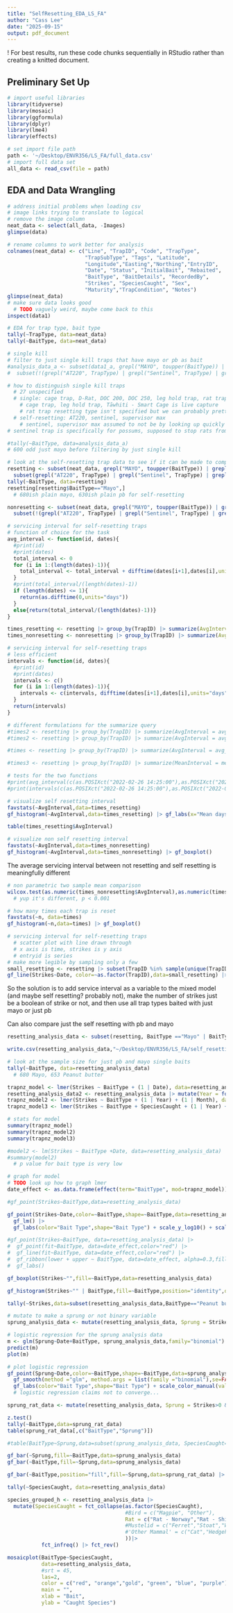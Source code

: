 ```yaml
---
title: "SelfResetting_EDA_LS_FA"
author: "Cass Lee"
date: "2025-09-15"
output: pdf_document
---
```


! For best results, run these code chunks sequentially in RStudio rather than creating a knitted document.

## Preliminary Set Up

```r
# import useful libraries
library(tidyverse)
library(mosaic)
library(ggformula)
library(dplyr)
library(lme4)
library(effects)
```

```r
# set import file path
path <- '~/Desktop/ENVR356/LS_FA/full_data.csv'
# import full data set
all_data <- read_csv(file = path)
```

## EDA and Data Wrangling

```r
# address initial problems when loading csv
# image links trying to translate to logical
# remove the image column
neat_data <- select(all_data, -Images)
glimpse(data)
```

```r
# rename columns to work better for analysis
colnames(neat_data) <- c("Line", "TrapID", "Code", "TrapType",
                         "TrapSubType", "Tags", "Latitude",
                         "Longitude","Easting","Northing","EntryID",
                         "Date", "Status", "InitialBait", "Rebaited",
                         "BaitType", "BaitDetails", "RecordedBy",
                         "Strikes", "SpeciesCaught", "Sex",
                         "Maturity","TrapCondition", "Notes")
glimpse(neat_data)
# make sure data looks good
  # TODO vaguely weird, maybe come back to this
inspect(data1)
```

```r
# EDA for trap type, bait type
tally(~TrapType, data=neat_data)
tally(~BaitType, data=neat_data)
```

```r
# single kill
# filter to just single kill traps that have mayo or pb as bait
#analysis_data_a <- subset(data1_a, grepl("MAYO", toupper(BaitType)) | grepl("PEANUT BUTTER", toupper(BaitType))) |>
#  subset(!(grepl("AT220", TrapType) | grepl("Sentinel", TrapType) | grepl("Supervisor Max", TrapType)))

# how to distinguish single kill traps
  # 27 unspecified
  # single: cage trap, D-Rat, DOC 200, DOC 250, leg hold trap, rat trap, SA cat, Tāwhiti - Smart Cage, trapinator
    # cage trap, leg hold trap, Tāwhiti - Smart Cage is live capture
    # rat trap resetting type isn't specified but we can probably pretty safely assume it's single trap per set
  # self-resetting: AT220, sentinel, supervisor max
    # sentinel, supervisor max assumed to not be by looking up quickly but actually recorded as having multiple strikes sometimes
# sentinel trap is specifically for possums, supposed to stop rats from getting bait
```

```r
#tally(~BaitType, data=analysis_data_a)
# 600 odd just mayo before filtering by just single kill
```

```r
# look at the self-resetting trap data to see if it can be made to compare to single kill
resetting <- subset(neat_data, grepl("MAYO", toupper(BaitType)) | grepl("PEANUT BUTTER", toupper(BaitType))) |>
  subset(grepl("AT220", TrapType) | grepl("Sentinel", TrapType) | grepl("Supervisor Max", TrapType))
tally(~BaitType, data=resetting)
resetting[resetting$BaitType=="Mayo",]
  # 680ish plain mayo, 630ish plain pb for self-resetting
```

```r
nonresetting <- subset(neat_data, grepl("MAYO", toupper(BaitType)) | grepl("PEANUT BUTTER", toupper(BaitType))) |>
  subset(!(grepl("AT220", TrapType) | grepl("Sentinel", TrapType) | grepl("Supervisor Max", TrapType)))
```

```r
# servicing interval for self-resetting traps
# function of choice for the task
avg_interval <- function(id, dates){
  #print(id)
  #print(dates)
  total_interval <- 0
  for (i in 1:(length(dates)-1)){
    total_interval <- total_interval + difftime(dates[i+1],dates[i],units="days")
  }
  #print(total_interval/(length(dates)-1))
  if (length(dates) <= 1){
    return(as.difftime(0,units="days"))
  }
  else{return(total_interval/(length(dates)-1))}
}

times_resetting <- resetting |> group_by(TrapID) |> summarize(AvgInterval = avg_interval(TrapID,Date)[1], n = n())
times_nonresetting <- nonresetting |> group_by(TrapID) |> summarize(AvgInterval = avg_interval(TrapID,Date)[1], n = n())
```

```r
# servicing interval for self-resetting traps
# less efficient
intervals <- function(id, dates){
  #print(id)
  #print(dates)
  intervals <- c()
  for (i in 1:(length(dates)-1)){
    intervals <- c(intervals, difftime(dates[i+1],dates[i],units="days"))
  }
  return(intervals)
}

# different formulations for the summarize query
#times2 <- resetting |> group_by(TrapID) |> summarize(AvgInterval = avg_interval(TrapID,Date), MeanInterval = mean(intervals(TrapID,Date)))
#times2 <- resetting |> group_by(TrapID) |> summarize(AvgInterval = avg_interval(TrapID,Date), MeanInterval = mean(intervals(TrapID,Date),na.rm=FALSE))

#times <- resetting |> group_by(TrapID) |> summarize(AvgInterval = avg_interval(TrapID,Date)[1])

#times3 <- resetting |> group_by(TrapID) |> summarize(MeanInterval = mean(intervals(TrapID,Date)))

# tests for the two functions
#print(avg_interval(c(as.POSIXct("2022-02-26 14:25:00"),as.POSIXct("2022-02-27 10:09:00"),as.POSIXct("2022-02-28 10:09:00"))))
#print(intervals(c(as.POSIXct("2022-02-26 14:25:00"),as.POSIXct("2022-02-27 10:09:00"),as.POSIXct("2022-02-28 10:09:00"))))
```

```r
# visualize self resetting interval
favstats(~AvgInterval,data=times_resetting)
gf_histogram(~AvgInterval,data=times_resetting) |> gf_labs(x="Mean days between servicing",y="Trap count") + theme_classic()

table(times_resetting$AvgInterval)
```
```r
# visualize non self resetting interval
favstats(~AvgInterval,data=times_nonresetting)
gf_histogram(~AvgInterval,data=times_nonresetting) |> gf_boxplot()
```

The average servicing interval between not resetting and self resetting is meaningfully different 
```r
# non parametric two sample mean comparison
wilcox.test(as.numeric(times_nonresetting$AvgInterval),as.numeric(times_resetting$AvgInterval))
  # yup it's different, p < 0.001
```

```r
# how many times each trap is reset
favstats(~n, data=times)
gf_histogram(~n,data=times) |> gf_boxplot()
```

```r
# servicing interval for self-resetting traps
  # scatter plot with line drawn through
  # x axis is time, strikes is y axis
  # entryid is series
# make more legible by sampling only a few
small_resetting <- resetting |> subset(TrapID %in% sample(unique(TrapID),10))
gf_line(Strikes~Date, color=~as.factor(TrapID),data=small_resetting) |> gf_point()
```

So the solution is to add service interval as a variable to the mixed model (and maybe self resetting? probably not), make the number of strikes just be a boolean of strike or not, and then use all trap types baited with just mayo or just pb

Can also compare just the self resetting with pb and mayo

```r
resetting_analysis_data <- subset(resetting, BaitType =="Mayo" | BaitType=="Peanut butter")
```

```r
write.csv(resetting_analysis_data,"~/Desktop/ENVR356/LS_FA/self_resetting_trap_data.csv", row.names = FALSE)
```

```r
# look at the sample size for just pb and mayo single baits
tally(~BaitType, data=resetting_analysis_data)
  # 680 Mayo, 653 Peanut butter
```

```r
trapnz_model <- lmer(Strikes ~ BaitType + (1 | Date), data=resetting_analysis_data)
resetting_analysis_data2 <- resetting_analysis_data |> mutate(Year = format(Date,"%Y"), Month = format(Date,"%m"))
trapnz_model2 <- lmer(Strikes ~ BaitType + (1 | Year) + (1 | Month), data=resetting_analysis_data2)
trapnz_model3 <- lmer(Strikes ~ BaitType + SpeciesCaught + (1 | Year) + (1 | Month), data=resetting_analysis_data2)
```

```r
# stats for model
summary(trapnz_model)
summary(trapnz_model2)
summary(trapnz_model3)

#model2 <- lm(Strikes ~ BaitType +Date, data=resetting_analysis_data)
#summary(model2)
  # p value for bait type is very low

```

```r
# graph for model
# TODO look up how to graph lmer
date_effect <- as.data.frame(effect(term="BaitType", mod=trapnz_model))

#gf_point(Strikes~BaitType,data=resetting_analysis_data)

gf_point(Strikes~Date,color=~BaitType,shape=~BaitType,data=resetting_analysis_data) |>
  gf_lm() |>
  gf_labs(color="Bait Type",shape="Bait Type") + scale_y_log10() + scale_color_manual(values = c("skyblue","darkorange"))

#gf_point(Strikes~BaitType, data=resetting_analysis_data) |>
#  gf_point(fit~BaitType, data=date_effect,color="red") |>
#  gf_line(fit~BaitType, data=date_effect,color="red") |>
#  gf_ribbon(lower + upper ~ BaitType, data=date_effect, alpha=0.3,fill="red") |>
#  gf_labs()
```

```r
gf_boxplot(Strikes~"",fill=~BaitType,data=resetting_analysis_data)
```

```r
gf_histogram(Strikes~"" | BaitType,fill=~BaitType,position="identity",data=resetting_analysis_data)

tally(~Strikes,data=subset(resetting_analysis_data,BaitType=="Peanut butter"))
```

```r
# mutate to make a sprung or not binary variable
sprung_analysis_data <- mutate(resetting_analysis_data, Sprung = Strikes>0)
```

```r
# logistic regression for the sprung analysis data
m <- glm(Sprung~Date+BaitType, sprung_analysis_data,family="binomial")
predict(m)
plot(m)
```

```r
# plot logistic regression
gf_point(Sprung~Date,color=~BaitType,shape=~BaitType,data=sprung_analysis_data) |>
  gf_smooth(method ="glm", method.args = list(family ="binomial"),se=FALSE) |>
  gf_labs(color="Bait Type",shape="Bait Type") + scale_color_manual(values = c("skyblue","darkorange"))
  # logistic regression claims not to converge...
```

```r

sprung_rat_data <- mutate(resetting_analysis_data, Sprung = Strikes>0 & grepl("Rat",SpeciesCaught))

z.test()
tally(~BaitType,data=sprung_rat_data)
table(sprung_rat_data[,c("BaitType","Sprung")])

#table(BaitType~Sprung,data=subset(sprung_analysis_data, SpeciesCaught=="None" | grepl("Rat",SpeciesCaught)))
```

```r
gf_bar(~Sprung,fill=~BaitType,data=sprung_analysis_data)
gf_bar(~BaitType,fill=~Sprung,data=sprung_analysis_data)

gf_bar(~BaitType,position="fill",fill=~Sprung,data=sprung_rat_data) |> gf_labs(x = "Bait type", y = "Proportion of traps", fill="Sprung by rat") + scale_fill_manual(values=c("#F8766D","#00BFC4"), labels = c("False", "True")) + theme_classic()
```

```r
tally(~SpeciesCaught, data=resetting_analysis_data)

species_grouped_h <- resetting_analysis_data |>
  mutate(SpeciesCaught = fct_collapse(as.factor(SpeciesCaught),
                                      #Bird = c("Magpie", "Other"),
                                      Rat = c("Rat - Norway","Rat - Ship"), # "Rat - Kiore",
                                      #Mustelid = c("Ferret","Stoat","Weasel"),
                                      #'Other Mammal' = c("Cat","Hedgehog","Possum","Rabbit")
                                      ))|>
           fct_infreq() |> fct_rev()

mosaicplot(BaitType~SpeciesCaught, 
           data=resetting_analysis_data,
           #srt = 45,
           las=2,
           color = c("red", "orange","gold", "green", "blue", "purple"),
           main = "",
           xlab = "Bait",
           ylab = "Caught Species")
```
